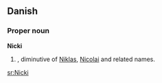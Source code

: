 ==Danish==

===Proper noun===
'''Nicki'''

# {{given name|male||da:}}, diminutive of [[Niklas]], [[Nicolai]] and related names.

[[sr:Nicki]]